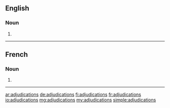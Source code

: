 ==English==

===Noun===
{{head|en|noun plural form}}

# {{plural of|adjudication|lang=en}}

----

==French==

===Noun===
{{head|fr|noun plural form|g=f}}

# {{plural of|adjudication|lang=fr}}

----

[[ar:adjudications]]
[[de:adjudications]]
[[fi:adjudications]]
[[fr:adjudications]]
[[io:adjudications]]
[[mg:adjudications]]
[[my:adjudications]]
[[simple:adjudications]]